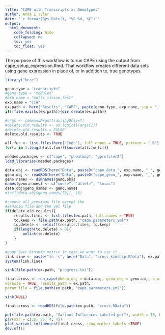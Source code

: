 ```yaml
---
title: "CAPE with Transcripts as Genotypes"
author: Anna L Tyler
date: '`r format(Sys.Date(), "%B %d, %Y")`'
output: 
  html_document:
    code_folding: hide
    collapsed: no
    toc: yes
    toc_float: yes
---
```



The purpose of this workflow is to run CAPE using the output from 
cape_setup_expression.Rmd. That workflow creates different data sets
using gene expression in place of, or in addition to, true genotypes.

```r
library("here")
```

```r
geno.type = "transcripts"
#geno.type = "modules"
#exp.name = "multi_tissue_test"
exp.name = "CCA"
ex.path <- here("Results", "CAPE", paste(geno.type, exp.name, sep = "_"))
if(!file.exists(ex.path)){dir.create(ex.path)}

#args <- commandArgs(trailingOnly=T)
#delete.old.results <- as.logical(args[1])
#delete.old.results = FALSE
delete.old.results <- TRUE
```

```r
all.fun <- list.files(here("Code"), full.names = TRUE, pattern = ".R")
for(i in 1:length(all.fun)){source(all.fun[i])}
```

```r
needed.packages <- c("cape", "pheatmap", "gprofiler2")
load_libraries(needed.packages)
```


```r
data.obj <- readRDS(here("Data", paste0("cape_data_", exp.name, "_", geno.type, ".RDS")))
geno.obj <- readRDS(here("Data", paste0("cape_geno_", exp.name, "_", geno.type, ".RDS")))
geno.names <- dimnames(geno.obj)
names(geno.names) <- c("mouse", "allele", "locus")
data.obj$geno_names <- geno.names
#tail(data.obj$geno_names[[3]], 15)
```


```r
#remove all previous file except the 
#kinship file and the yml file
if(delete.old.results){
    results.files <- list.files(ex.path, full.names = TRUE)
    to.keep <- file.path(ex.path, "cape.parameters.yml")
    to.delete <- setdiff(results.files, to.keep)
    if(length(to.delete) > 0){
        unlink(to.delete)
    }
}

#copy over kinship matrix in case we want to use it
link.line <- paste("ln -s", here("Data", "cross_kinship.RData"), ex.path)
system(link.line)

sink(file.path(ex.path, "progress.txt"))

final.cross <- run_cape(pheno_obj = data.obj, geno_obj = geno.obj, p_or_q = 0.05, 
verbose = TRUE, results_path = ex.path, 
param_file = file.path(ex.path, "cape.parameters.yml"))

sink(NULL)

final.cross <- readRDS(file.path(ex.path, "cross.RData"))

pdf(file.path(ex.path, "Variant_Influences_Labeled.pdf"), width = 18, height = 12)
par(mar = c(35, 35, 4, 4))
plot_variant_influences(final.cross, show_marker_labels =TRUE)
dev.off()
```

